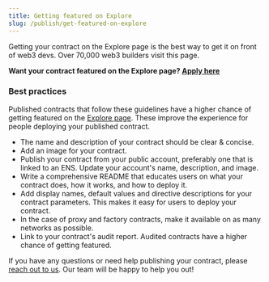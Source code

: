 ```yaml
---
title: Getting featured on Explore
slug: /publish/get-featured-on-explore
---
```


Getting your contract on the Explore page is the best way to get it on front of web3 devs. Over 70,000 web3 builders visit this page.

**Want your contract featured on the Explore page? [Apply here](https://form.typeform.com/to/FAwehBFl)**

### Best practices

Published contracts that follow these guidelines have a higher chance of getting featured on the <a href="https://thirdweb.com/explore">Explore page</a>. These improve the experience for people deploying your published contract.

- The name and description of your contract should be clear & concise.
- Add an image for your contract.
- Publish your contract from your public account, preferably one that is linked to an ENS. Update your account's name, description, and image.
- Write a comprehensive README that educates users on what your contract does, how it works, and how to deploy it.
- Add display names, default values and directive descriptions for your contract parameters. This makes it easy for users to deploy your contract.
- In the case of proxy and factory contracts, make it available on as many networks as possible.
- Link to your contract's audit report. Audited contracts have a higher chance of getting featured.

If you have any questions or need help publishing your contract, please [reach out to us](https://support.thirdweb.com/how-to-reach-us/gY4SUcfwkzcy5XjnWZvYiE). Our team will be happy to help you out!
